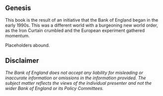 ## Genesis {.unnumbered}

This book is the result of an initiative that the Bank of England began in the early 1990s. This was a different world with a burgeoning new world order, as the Iron Curtain crumbled and the European experiment gathered momentum.

Placeholders abound.

## Disclaimer 

*The Bank of England does not accept any liability for misleading or inaccurate information or omissions in the information provided. The subject matter reflects the views of the individual presenter and not the wider Bank of England or its Policy Committees.*

